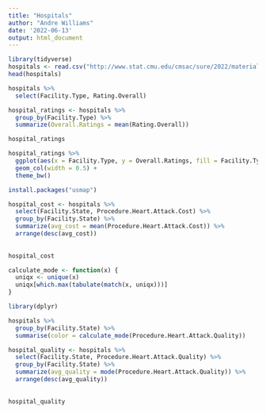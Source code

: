 ```yaml
---
title: "Hospitals"
author: "Andre Williams"
date: '2022-06-13'
output: html_document
---
```


```r
library(tidyverse)
hospitals <- read.csv("http://www.stat.cmu.edu/cmsac/sure/2022/materials/data/health/eda_projects/hospitals.csv")
head(hospitals)
```


```r
hospitals %>%
  select(Facility.Type, Rating.Overall)
```


```r
hospital_ratings <- hospitals %>%
  group_by(Facility.Type) %>%
  summarize(Overall.Ratings = mean(Rating.Overall))

hospital_ratings

```

```r
hospital_ratings %>%
  ggplot(aes(x = Facility.Type, y = Overall.Ratings, fill = Facility.Type)) +
  geom_col(width = 0.5) +
  theme_bw()


```



```r
install.packages("usmap")
```

```r
hospital_cost <- hospitals %>%
  select(Facility.State, Procedure.Heart.Attack.Cost) %>%
  group_by(Facility.State) %>%
  summarize(avg_cost = mean(Procedure.Heart.Attack.Cost)) %>%
  arrange(desc(avg_cost))
  
  
hospital_cost

```
```r
calculate_mode <- function(x) {
  uniqx <- unique(x)
  uniqx[which.max(tabulate(match(x, uniqx)))]
}

```

```r
library(dplyr)

hospitals %>% 
  group_by(Facility.State) %>% 
  summarise(color = calculate_mode(Procedure.Heart.Attack.Quality))

```





```r
hospital_quality <- hospitals %>%
  select(Facility.State, Procedure.Heart.Attack.Quality) %>%
  group_by(Facility.State) %>%
  summarize(avg_quality = mode(Procedure.Heart.Attack.Quality)) %>%
  arrange(desc(avg_quality))
  
  
hospital_quality

```